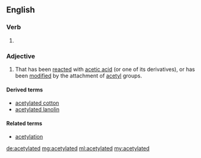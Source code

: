 ==English==

===Verb===
{{head|en}}

# {{en-past of|acetylate}}

===Adjective===
{{en-adj}}

# That has been [[reacted]] with [[acetic acid]] (or one of its derivatives), or has been [[modified]] by the attachment of [[acetyl]] groups.

====Derived terms====
* [[acetylated cotton]]
* [[acetylated lanolin]]

====Related terms====
* [[acetylation]]

[[de:acetylated]]
[[mg:acetylated]]
[[ml:acetylated]]
[[my:acetylated]]